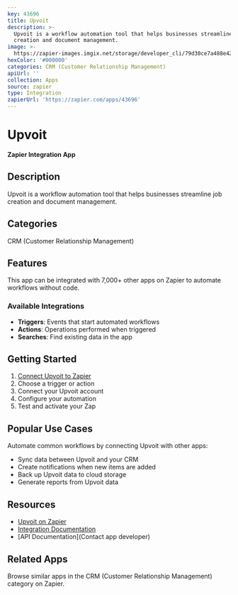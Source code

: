 ```yaml
---
key: 43696
title: Upvoit
description: >-
  Upvoit is a workflow automation tool that helps businesses streamline job
  creation and document management.
image: >-
  https://zapier-images.imgix.net/storage/developer_cli/79d30ce7a488e427afe1af0551fd843f.png?auto=format%2Ccompress&ixlib=python-3.0.0&q=50
hexColor: '#000000'
categories: CRM (Customer Relationship Management)
apiUrl: ''
collection: Apps
source: zapier
type: Integration
zapierUrl: 'https://zapier.com/apps/43696'
---
```

# Upvoit

**Zapier Integration App**

## Description

Upvoit is a workflow automation tool that helps businesses streamline job creation and document management.

## Categories

CRM (Customer Relationship Management)

## Features

This app can be integrated with 7,000+ other apps on Zapier to automate workflows without code.

### Available Integrations

- **Triggers**: Events that start automated workflows
- **Actions**: Operations performed when triggered
- **Searches**: Find existing data in the app

## Getting Started

1. [Connect Upvoit to Zapier](https://zapier.com/apps/43696)
2. Choose a trigger or action
3. Connect your Upvoit account
4. Configure your automation
5. Test and activate your Zap

## Popular Use Cases

Automate common workflows by connecting Upvoit with other apps:

- Sync data between Upvoit and your CRM
- Create notifications when new items are added
- Back up Upvoit data to cloud storage
- Generate reports from Upvoit data

## Resources

- [Upvoit on Zapier](https://zapier.com/apps/43696)
- [Integration Documentation](https://zapier.com/apps/43696/integrations)
- [API Documentation](Contact app developer)

## Related Apps

Browse similar apps in the CRM (Customer Relationship Management) category on Zapier.
